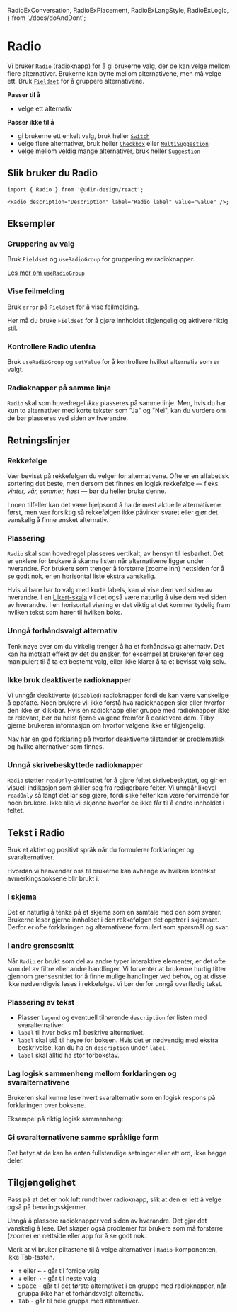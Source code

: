   RadioExConversation,
  RadioExPlacement,
  RadioExLangStyle,
  RadioExLogic,
} from './docs/doAndDont';

<Meta of={RadioStories} />

# Radio

Vi bruker `Radio` (radioknapp) for å gi brukerne valg, der de kan velge mellom flere alternativer. Brukerne kan bytte mellom alternativene, men må velge ett. Bruk [`Fieldset`](/docs/components-fieldset--docs) for å gruppere alternativene.

**Passer til å**

- velge ett alternativ

**Passer ikke til å**

- gi brukerne ett enkelt valg, bruk heller [`Switch`](/docs/components-switch--docs)
- velge flere alternativer, bruk heller [`Checkbox`](/docs/components-checkbox--docs) eller [`MultiSuggestion`](/docs/components-multisuggestion--docs)
- velge mellom veldig mange alternativer, bruk heller [`Suggestion`](/docs/components-suggestion--docs)

## Slik bruker du Radio

<Primary />
<Controls />

```tsx
import { Radio } from '@udir-design/react';

<Radio description="Description" label="Radio label" value="value" />;
```

## Eksempler

### Gruppering av valg

Bruk `Fieldset` og `useRadioGroup` for gruppering av radioknapper.

<Canvas of={RadioStories.Group} />

[Les mer om `useRadioGroup`](/docs/utilities-useradiogroup--docs)

### Vise feilmelding

Bruk `error` på `Fieldset` for å vise feilmelding.

Her må du bruke `Fieldset` for å gjøre innholdet tilgjengelig og aktivere riktig stil.

<Canvas of={RadioStories.WithError} />

### Kontrollere Radio utenfra

Bruk `useRadioGroup` og `setValue` for å kontrollere hvilket alternativ som er valgt.

<Canvas of={RadioStories.Controlled} />

### Radioknapper på samme linje

`Radio` skal som hovedregel _ikke_ plasseres på samme linje. Men, hvis du har kun to alternativer med korte tekster som "Ja" og "Nei", kan du vurdere om de bør plasseres ved siden av hverandre.

<Canvas of={RadioStories.Inline} />

## Retningslinjer

### Rekkefølge

Vær bevisst på rekkefølgen du velger for alternativene. Ofte er en alfabetisk sortering det beste,
men dersom det finnes en logisk rekkefølge — f.eks. _vinter, vår, sommer, høst_ — bør du
heller bruke denne.

I noen tilfeller kan det være hjelpsomt å ha de mest aktuelle alternativene først, men vær forsiktig
så rekkefølgen ikke påvirker svaret eller gjør det vanskelig å finne ønsket alternativ.

### Plassering

`Radio` skal som hovedregel plasseres vertikalt, av hensyn til lesbarhet. Det er enklere for brukere å skanne listen når alternativene ligger under hverandre. For brukere som trenger å forstørre (zoome inn) nettsiden for å se godt nok, er en horisontal liste ekstra vanskelig.

Hvis vi bare har to valg med korte labels, kan vi vise dem ved siden av hverandre. I en [Likert-skala](https://snl.no/Likert-skala) vil det også være naturlig å vise dem ved siden av hverandre. I en horisontal visning er det viktig at det kommer tydelig fram hvilken tekst som hører til hvilken boks.

<RadioExPlacement />

### Unngå forhåndsvalgt alternativ

Tenk nøye over om du virkelig trenger å ha et forhåndsvalgt alternativ. Det kan ha motsatt effekt av det du ønsker, for eksempel at brukeren føler seg manipulert til å ta ett bestemt valg, eller ikke klarer å ta et bevisst valg selv.

### Ikke bruk deaktiverte radioknapper

Vi unngår deaktiverte (`disabled`) radioknapper fordi de kan være vanskelige å oppfatte. Noen brukere vil ikke forstå hva radioknappen sier eller hvorfor den ikke er klikkbar. Hvis en radioknapp eller gruppe med radioknapper ikke er relevant, bør du helst fjerne valgene fremfor å deaktivere dem. Tilby gjerne brukeren informasjon om hvorfor valgene ikke er tilgjengelig.

Nav har en god forklaring på [hvorfor deaktiverte tilstander er problematisk](https://aksel.nav.no/god-praksis/artikler/deaktiverte-tilstander) og hvilke alternativer som finnes.

### Unngå skrivebeskyttede radioknapper

`Radio` støtter `readOnly`-attributtet for å gjøre feltet skrivebeskyttet, og gir en visuell indikasjon
som skiller seg fra redigerbare felter. Vi unngår likevel `readOnly` så langt det lar seg gjøre, fordi
slike felter kan være forvirrende for noen brukere. Ikke alle vil skjønne hvorfor de ikke får til å
endre innholdet i feltet.

## Tekst i Radio

Bruk et aktivt og positivt språk når du formulerer forklaringer og svaralternativer.

Hvordan vi henvender oss til brukerne kan avhenge av hvilken kontekst avmerkingsboksene blir brukt i.

### I skjema

Det er naturlig å tenke på et skjema som en samtale med den som svarer. Brukerne leser gjerne innholdet i den
rekkefølgen det opptrer i skjemaet. Derfor er ofte forklaringen og alternativene formulert som spørsmål og svar.

<RadioExConversation />

### I andre grensesnitt

Når `Radio` er brukt som del av andre typer interaktive elementer, er det ofte som del av filtre eller andre handlinger. Vi forventer at brukerne hurtig titter gjennom grensesnittet for å finne mulige handlinger ved behov, og at disse ikke nødvendigvis leses i rekkefølge. Vi bør derfor unngå overflødig tekst.

### Plassering av tekst

- Plasser `legend` og eventuell tilhørende `description` før listen med svaralternativer.
- `label` til hver boks må beskrive alternativet.
- `label` skal stå til høyre for boksen. Hvis det er nødvendig med ekstra beskrivelse, kan du ha en `description` under `label` .
- `label` skal alltid ha stor forbokstav.

### Lag logisk sammenheng mellom forklaringen og svaralternativene

Brukeren skal kunne lese hvert svaralternativ som en logisk respons på forklaringen over boksene.

Eksempel på riktig logisk sammenheng:

<RadioExLogic />

### Gi svaralternativene samme språklige form

Det betyr at de kan ha enten fullstendige setninger eller ett ord, ikke begge deler.

<RadioExLangStyle />

## Tilgjengelighet

Pass på at det er nok luft rundt hver radioknapp, slik at den er lett å velge også på berøringsskjermer.

Unngå å plassere radioknapper ved siden av hverandre. Det gjør det vanskelig å lese. Det skaper også problemer for brukere som må forstørre (zoome) en nettside eller app for å se godt nok.

Merk at vi bruker piltastene til å velge alternativer i `Radio`-komponenten, ikke Tab-tasten.

- <kbd data-icon>↑</kbd> eller <kbd data-icon>←</kbd> - går til forrige valg
- <kbd data-icon>↓</kbd> eller <kbd data-icon>→</kbd> - går til neste valg
- <kbd>Space</kbd> - går til det første alternativet i en gruppe med
  radioknapper, når gruppa ikke har et forhåndsvalgt alternativ.
- <kbd>Tab</kbd> - går til hele gruppa med alternativer.
